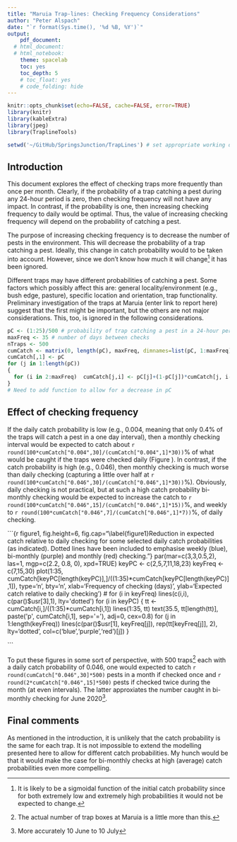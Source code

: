 ```yaml
---
title: "Maruia Trap-lines: Checking Frequency Considerations"
author: "Peter Alspach"
date: "`r format(Sys.time(), '%d %B, %Y')`"
output:
    pdf_document:
  # html_document:
  # html_notebook:
    theme: spacelab
    toc: yes
    toc_depth: 5
    # toc_float: yes
    # code_folding: hide
---
```


```r
knitr::opts_chunk$set(echo=FALSE, cache=FALSE, error=TRUE)
library(knitr)
library(kableExtra)
library(jpeg)
library(TraplineTools)

setwd('~/GitHub/SpringsJunction/TrapLines') # set appropriate working directory
```

## Introduction

This document explores the effect of checking traps more frequently than once per month.  Clearly, if the probability of a trap catching a pest during any 24-hour period is zero, then checking frequency will not have any impact.  In contrast, if the probability is one, then increasing checking frequency to daily would be optimal.  Thus, the value of increasing checking frequency will depend on the probability of catching a pest.

The purpose of increasing checking frequency is to decrease the number of pests in the environment.  This will decrease the probability of a trap catching a pest.  Ideally, this change in catch probability would to be taken into account.  However, since we don't know how much it will change^[It is likely to be a sigmoidal function of the initial catch probability since for both extremely low and extremely high probabilities it would not be expected to change.] it has been ignored.

Different traps may have different probabilities of catching a pest.  Some factors which possibly affect this are: general locality/environment (e.g., bush edge, pasture), specific location and orientation, trap functionality.  Preliminary investigation of the traps at Maruia (enter link to report here) suggest that the first might be important, but the others are not major considerations.  This, too, is ignored in the following considerations.

```r
pC <- (1:25)/500 # probability of trap catching a pest in a 24-hour period
maxFreq <- 35 # number of days between checks
nTraps <- 500
cumCatch <- matrix(0, length(pC), maxFreq, dimnames=list(pC, 1:maxFreq))
cumCatch[,1] <- pC
for (j in 1:length(pC))
{
  for (i in 2:maxFreq)  cumCatch[j,i] <- pC[j]+(1-pC[j])*cumCatch[j, i-1]
}
# Need to add function to allow for a decrease in pC
```
## Effect of checking frequency

If the daily catch probability is low (e.g., 0.004, meaning that only 0.4% of the traps will catch a pest in a one day interval), then a monthly checking interval would be expected to catch about `r round(100*cumCatch["0.004",30]/(cumCatch["0.004",1]*30))`\% of what would be caught if the traps were checked daily (Figure \ref{figure1}).  In contrast, if the catch probability is high (e.g., 0.046), then monthly checking is much worse than daily checking (capturing a little over half at `r round(100*cumCatch["0.046",30]/(cumCatch["0.046",1]*30))`\%).  Obviously, daily checking is not practical, but at such a high catch probability bi-monthly checking would be expected to increase the catch to `r round(100*cumCatch["0.046",15]/(cumCatch["0.046",1]*15))`\%, and weekly to `r round(100*cumCatch["0.046",7]/(cumCatch["0.046",1]*7))`\%, of daily checking.

```{r figure1, fig.height=6, fig.cap="\\label{figure1}Reduction in expected catch relative to daily checking for some selected daily catch probabilities (as indicated).  Dotted lines have been included to emphasise weekly (blue), bi-monthly (purple) and monthly (red) checking."}
par(mar=c(3,3,0.5,2), las=1, mgp=c(2.2, 0.8, 0), xpd=TRUE)
keyPC <- c(2,5,7,11,18,23)
keyFreq <- c(7,15,30)
plot(1:35, cumCatch[keyPC[length(keyPC)],]/((1:35)*cumCatch[keyPC[length(keyPC)],1]), type='n', bty='n',
     xlab='Frequency of checking (days)',
     ylab='Expected catch relative to daily checking') 
# for (i in keyFreq) lines(c(i,i), c(par()$usr[3],1), lty='dotted')
for (i in keyPC)
{
  tt <- cumCatch[i,]/((1:35)*cumCatch[i,1])
  lines(1:35, tt)
  text(35.5, tt[length(tt)], paste('p', cumCatch[i,1], sep='='), adj=0, cex=0.8)
  for (j in 1:length(keyFreq)) lines(c(par()$usr[1], keyFreq[j]), rep(tt[keyFreq[j]], 2), lty='dotted',
                                     col=c('blue','purple','red')[j])
}

```

To put these figures in some sort of perspective, with 500 traps^[The actual number of trap boxes at Maruia is a little more than this.] each with a daily catch probability of 0.046, one would expected to catch `r round(cumCatch["0.046",30]*500)` pests in a month if checked once and `r round(2*cumCatch["0.046",15]*500)` pests if checked twice during the month (at even intervals).  The latter approxiates the number caught in bi-monthly checking for June 2020^[More accurately 10 June to 10 July].

## Final comments

As mentioned in the introduction, it is unlikely that the catch probability is the same for each trap.  It is not impossible to extend the modelling presented here to allow for different catch probabilities.  My hunch would be that it would make the case for bi-monthly checks at high (average) catch probabilities even more compelling.